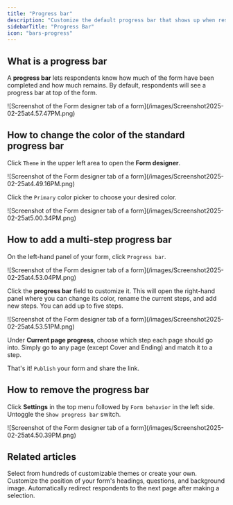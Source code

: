 ```yaml
---
title: "Progress bar"
description: "Customize the default progress bar that shows up when respondents answer your Fillout form."
sidebarTitle: "Progress Bar"
icon: "bars-progress"
---
```


## What is a progress bar

A **progress bar** lets respondents know how much of the form have been completed and how much remains. By default, respondents will see a progress bar at top of the form.

<Frame>
  ![Screenshot of the Form designer tab of a form](/images/Screenshot2025-02-25at4.57.47PM.png)
</Frame>

## How to change the color of the standard progress bar

Click `Theme` in the upper left area to open the **Form designer**.

<Frame style={{ width: '384px' , height: '221px' }}>
  ![Screenshot of the Form designer tab of a form](/images/Screenshot2025-02-25at4.49.16PM.png)
</Frame>

Click the `Primary` color picker to choose your desired color.

<Frame style={{ width: '288px' , height: '417px' }}>
  ![Screenshot of the Form designer tab of a form](/images/Screenshot2025-02-25at5.00.34PM.png)
</Frame>

## How to add a multi-step progress bar

On the left-hand panel of your form, click `Progress bar`.

<Frame>
  ![Screenshot of the Form designer tab of a form](/images/Screenshot2025-02-25at4.53.04PM.png)
</Frame>

Click the **progress bar** field to customize it. This will open the right-hand panel where you can change its color, rename the current steps, and add new steps. You can add up to five steps.

<Frame>
  ![Screenshot of the Form designer tab of a form](/images/Screenshot2025-02-25at4.53.51PM.png)
</Frame>

Under **Current page progress**, choose which step each page should go into. Simply go to any page (except Cover and Ending) and match it to a step.

That's it\! `Publish` your form and share the link.

## How to remove the progress bar

Click **Settings** in the top menu followed by `Form behavior` in the left side. Untoggle the `Show progress bar` switch.

<Frame style={{ width: '576px' , height: '262px' }}>
  ![Screenshot of the Form designer tab of a form](/images/Screenshot2025-02-25at4.50.39PM.png)
</Frame>

## **Related articles**

<CardGroup cols={3}>
  <Card title="Themes" icon="palette" iconType="regular" color="#FFC738" href="/themes">
    Select from hundreds of customizable themes or create your own.
  </Card>
  <Card title="Page layout" icon="rectangles-mixed" iconType="regular" color="#FFC738" href="/layout">
    Customize the position of your form's headings, questions, and background image.
  </Card>
  <Card title="Auto jump" icon="rabbit" iconType="regular" color="#FFC738" href="/auto-jump">
    Automatically redirect respondents to the next page after making a selection.
  </Card>
</CardGroup>
